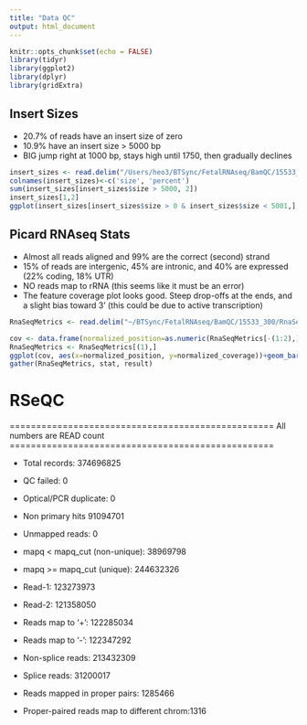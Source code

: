 ```yaml
---
title: "Data QC"
output: html_document
---
```


```r
knitr::opts_chunk$set(echo = FALSE)
library(tidyr)
library(ggplot2)
library(dplyr)
library(gridExtra)
```
## Insert Sizes
- 20.7% of reads have an insert size of zero
- 10.9% have an insert size > 5000 bp
- BIG jump right at 1000 bp, stays high until 1750, then gradually declines

```r

insert_sizes <- read.delim("/Users/heo3/BTSync/FetalRNAseq/BamQC/15533_300/insert_sizes.txt", header=TRUE, stringsAsFactors=FALSE)
colnames(insert_sizes)<-c('size', 'percent')
sum(insert_sizes[insert_sizes$size > 5000, 2])
insert_sizes[1,2]
ggplot(insert_sizes[insert_sizes$size > 0 & insert_sizes$size < 5001,], aes(x=size, y=percent)) +geom_line()

```

## Picard RNAseq Stats
- Almost all reads aligned and 99% are the correct (second) strand
- 15% of reads are intergenic, 45% are intronic, and 40% are expressed (22% coding, 18% UTR)
- NO reads map to rRNA (this seems like it must be an error)
- The feature coverage plot looks good. Steep drop-offs at the ends, and a slight bias toward 3' (this could be due to active transcription)


```r
RnaSeqMetrics <- read.delim("~/BTSync/FetalRNAseq/BamQC/15533_300/RnaSeqMetrics.txt", header=TRUE, comment.char="#", stringsAsFactors = FALSE)

cov <- data.frame(normalized_position=as.numeric(RnaSeqMetrics[-(1:2),]$PF_BASES), normalized_coverage=as.numeric(RnaSeqMetrics[-(1:2),]$PF_ALIGNED_BASES))
RnaSeqMetrics <- RnaSeqMetrics[(1),]
ggplot(cov, aes(x=normalized_position, y=normalized_coverage))+geom_bar(stat='identity')
gather(RnaSeqMetrics, stat, result)
```

# RSeQC

==================================================
All numbers are READ count
==================================================

- Total records:                          374696825

- QC failed:                              0
- Optical/PCR duplicate:                  0
- Non primary hits                        91094701
- Unmapped reads:                         0
- mapq < mapq_cut (non-unique):           38969798

- mapq >= mapq_cut (unique):              244632326
- Read-1:                                 123273973
- Read-2:                                 121358050
- Reads map to '+':                       122285034
- Reads map to '-':                       122347292
- Non-splice reads:                       213432309
- Splice reads:                           31200017
- Reads mapped in proper pairs:           1285466
- Proper-paired reads map to different chrom:1316

